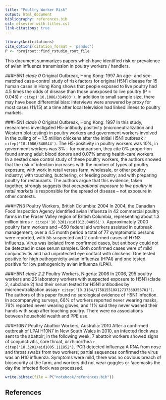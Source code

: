 ```yaml
---
title: "Poultry Worker Risk"
output: html_document
bibliography: references.bib
csl: elsevier-with-titles.csl
link-citations: true
---
```


```r
library(knitcitations)
cite_options(citation_format = 'pandoc')
P <- rprojroot::find_rstudio_root_file
```

This document summarizes papers which have identified risk or prevalence of avian influenza transmission in poultry workers / handlers. 

###H5N1 *clade 0* Original Outbreak, Hong Kong: 1997
An age- and sex-matched case-control study of risk factors for original H5N1 disease for 15 human cases in Hong Kong shows that people exposed to live poultry had 4.5 times the odds of disease than those unexposed to live poultry (P = 0.045) `r citep('10.1086/314903')`. In addition to small sample size, there may have been differential bias: interviews were answered by proxy for most cases (11/15) at a time after local television had linked illness to poultry markets. 

###H5N1 *clade 0* Original Outbreak, Hong Kong: 1997
In this study, researchers investigated H5-antibody positivity (microneutralization and Western blot testing) in poultry workers and government workers involved in the culling of ~ 1.5 million chickens after the initial H5N1 outbreak `r citep('10.1086/340044')`. The H5-positivity in poultry workers was 10%, in government workers was 3% -- for comparison, they cite 0% proportion found among adult blood donors and 0.07% among health-care workers.  
In a nested case control study of these poultry workers, the authors showed that the risk of infection increases with the number of types of poultry exposure; with work in retail versus farm, wholesale, or other poultry industry; with touching, butchering, or feeding poultry; and with preparing poultry for restaurants. The authors argue that this evidence, taken together, strongly suggests that *occupational exposure to live poultry in retail markets* is responsible for the spread of disease -- not exposure in other contexts.  

###H7N3 Poultry Workers, British Columbia: 2004
In 2004, the Canadian Food Inspection Agency identified avian influenza in 42 commercial poultry farms in the Fraser Valley region of British Columbia, representing about 1.3 million birds `r citep('10.3201/eid1012.040961')`. Approximately 2000 poultry farm workers and ~650 federal aid workers assisted in outbreak management; over a 4.5 month period a total of 77 symptomatic persons were reported, with 55 suspected and 2 confirmed cases of H7N3 influenza. Virus was isolated from confirmed cases, but antibody could not be detected in case serum samples. Both confirmed cases were of mild conjunctivitis and had unprotected eye contact with chickens. One tested positive for high pathogenicity avian influenza (HPAI) and one tested positive for low pathogenicity avian influenza (LPAI).

###H5N1 *clade 2.2* Poultry Workers, Nigeria: 2006
In 2006, 295 poultry workers and 25 laboratory workers with suspected exposure to H5N1 (clade 2, subclade 2) had their serum tested for H5N1 antibodies by microneutralization assay`r citep('10.3184/175815510X12737339356701')`. The authors of this paper found no serological evidence of H5N1 infection. In accompanying surveys, 66% of workers reported never wearing masks, 76% reported never wearing gloves, and 11% said they never washed their hands with soap after touching poultry. There were no associations between household wealth and PPE use.

###H10N7 Poultry Abattoir Workers, Australia: 2010
After a confirmed outbreak of LPAI H10N7 in New South Wales in 2010, an infected flock was sent to the abattoir; in the following week, 7 abattoir workers showed signs of conjunctivitis, sore throat, or rhinorrhea `r citep('10.3201/eid1805.111852')`. PCR detected influenza A RNA from nose and throat swabs from two workers; partial sequences confirmed the virus was an H10 influenza. Symptoms were mild, there was no obvious breach of biosecurity at the farm, and workers did not wear goggles or facemasks the day the infected flock was processed. 





```r
write.bibtex(file = P("notebook/references.bib"))
```

## References

<div id="refs"></div>
